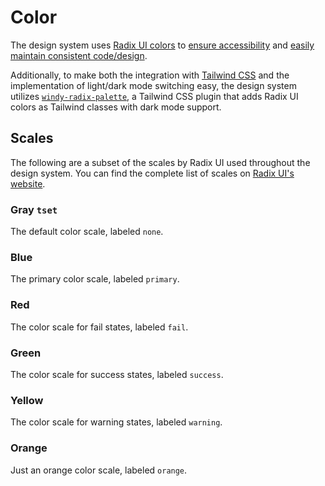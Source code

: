 
# Color

The design system uses [Radix UI colors](https://www.radix-ui.com/colors) to [ensure accessibility](https://www.radix-ui.com/docs/colors/tests) and [easily maintain consistent code/design](https://www.radix-ui.com/docs/colors/palette-composition/understanding-the-scale).

Additionally, to make both the integration with [Tailwind CSS](https://tailwindcss.com) and the implementation of light/dark mode switching easy, the design system utilizes [`windy-radix-palette`](https://github.com/brattonross/windy-radix-palette), a Tailwind CSS plugin that adds Radix UI colors as Tailwind classes with dark mode support.

## Scales

The following are a subset of the scales by Radix UI used throughout the design system. You can find the complete list of scales on [Radix UI's website](https://www.radix-ui.com/docs/colors/palette-composition/the-scales).

### Gray `tset`

The default color scale, labeled `none`.

<ColorScale scale="grayDark" />

### Blue

The primary color scale, labeled `primary`.

<ColorScale scale="blueDark" />

### Red

The color scale for fail states, labeled `fail`.

<ColorScale scale="redDark" />

### Green

The color scale for success states, labeled `success`.

<ColorScale scale="greenDark" />

### Yellow

The color scale for warning states, labeled `warning`.

<ColorScale scale="yellowDark" />

### Orange

Just an orange color scale, labeled `orange`.

<ColorScale scale="orangeDark" />
